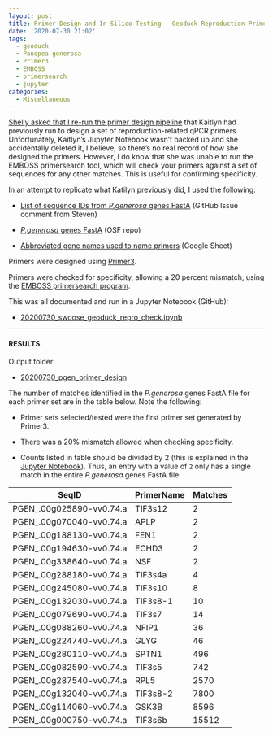 ```yaml
---
layout: post
title: Primer Design and In-Silico Testing - Geoduck Reproduction Primers
date: '2020-07-30 21:02'
tags:
  - geoduck
  - Panopea generosa
  - Primer3
  - EMBOSS
  - primersearch
  - jupyter
categories:
  - Miscellaneous
---
```

[Shelly asked that I re-run the primer design pipeline](https://github.com/RobertsLab/resources/issues/974) that Kaitlyn had previously run to design a set of reproduction-related qPCR primers. Unfortunately, Kaitlyn's Jupyter Notebook wasn't backed up and she accidentally deleted it, I believe, so there's no real record of how she designed the primers. However, I do know that she was unable to run the EMBOSS primersearch tool, which will check your primers against a set of sequences for any other matches. This is useful for confirming specificity.

In an attempt to replicate what Katilyn previously did, I used the following:

- [List of sequence IDs from _P.generosa_ genes FastA](https://github.com/RobertsLab/resources/issues/822#issuecomment-572313717) (GitHub Issue comment from Steven)

- [_P.generosa_ genes FastA](https://osf.io/ct623/) (OSF repo)

- [Abbreviated gene names used to name primers](https://docs.google.com/spreadsheets/d/1vkUQvqNUN-9ntv0NoVDAtD8zA-p9e3xosGwsWSFV0qk/edit#gid=0) (Google Sheet)


Primers were designed using [Primer3](https://sourceforge.net/projects/primer3/files/primer3/).

Primers were checked for specificity, allowing a 20 percent mismatch, using the [EMBOSS primersearch program](http://emboss.open-bio.org/rel/rel6/apps/primersearch.html).

This was all documented and run in a Jupyter Notebook (GitHub):

- [20200730_swoose_geoduck_repro_check.ipynb](https://github.com/RobertsLab/code/blob/master/notebooks/sam/20200730_swoose_geoduck_repro_check.ipynb)

---

#### RESULTS

Output folder:

- [20200730_pgen_primer_design](https://gannet.fish.washington.edu/Atumefaciens/20200730_pgen_primer_design/)

The number of matches identified in the _P.generosa_ genes FastA file for each primer set are in the table below. Note the following:

- Primer sets selected/tested were the first primer set generated by Primer3.

- There was a 20% mismatch allowed when checking specificity.

- Counts listed in table should be divided by 2 (this is explained in the [Jupyter Notebook]((https://github.com/RobertsLab/code/blob/master/notebooks/sam/20200730_swoose_geoduck_repro_check.ipynb))). Thus, an entry with a value of `2` only has a single match in the entire _P.generosa_ genes FastA file.

| SeqID                    | PrimerName | Matches |
|--------------------------|------------|---------|
| PGEN_.00g025890-vv0.74.a | TIF3s12    | 2       |
| PGEN_.00g070040-vv0.74.a | APLP       | 2       |
| PGEN_.00g188130-vv0.74.a | FEN1       | 2       |
| PGEN_.00g194630-vv0.74.a | ECHD3      | 2       |
| PGEN_.00g338640-vv0.74.a | NSF        | 2       |
| PGEN_.00g288180-vv0.74.a | TIF3s4a    | 4       |
| PGEN_.00g245080-vv0.74.a | TIF3s10    | 8       |
| PGEN_.00g132030-vv0.74.a | TIF3s8-1   | 10      |
| PGEN_.00g079690-vv0.74.a | TIF3s7     | 14      |
| PGEN_.00g088260-vv0.74.a | NFIP1      | 36      |
| PGEN_.00g224740-vv0.74.a | GLYG       | 46      |
| PGEN_.00g280110-vv0.74.a | SPTN1      | 496     |
| PGEN_.00g082590-vv0.74.a | TIF3s5     | 742     |
| PGEN_.00g287540-vv0.74.a | RPL5       | 2570    |
| PGEN_.00g132040-vv0.74.a | TIF3s8-2   | 7800    |
| PGEN_.00g114060-vv0.74.a | GSK3B      | 8596    |
| PGEN_.00g000750-vv0.74.a | TIF3s6b    | 15512   |
